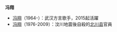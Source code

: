 '''冯翔'''
*[[冯翔_(武汉)|冯翔]]（1964-）：武汉方言歌手，2015起活躍
*[[冯翔_(北川)|冯翔]]（1976-2009）：汶川地震後自殺的[[北川县|北川县]]官員

{{disambig}}